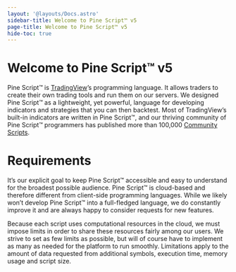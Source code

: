```yaml
---
layout: '@layouts/Docs.astro'
sidebar-title: Welcome to Pine Script™ v5
page-title: Welcome to Pine Script™ v5
hide-toc: true
---
```


# Welcome to Pine Script™ v5

Pine Script™ is [TradingView](https://www.tradingview.com/)’s programming
language. It allows traders to create their own trading tools and run them on
our servers. We designed Pine Script™ as a lightweight, yet powerful, language
for developing indicators and strategies that you can then backtest. Most of
TradingView’s built-in indicators are written in Pine Script™, and our thriving
community of Pine Script™ programmers has published more than 100,000
[Community Scripts](https://www.tradingview.com/scripts/).

# Requirements

It’s our explicit goal to keep Pine Script™ accessible and easy to understand
for the broadest possible audience. Pine Script™ is cloud-based and therefore
different from client-side programming languages. While we likely won’t develop
Pine Script™ into a full-fledged language, we do constantly improve it and are
always happy to consider requests for new features.

Because each script uses computational resources in the cloud, we must impose
limits in order to share these resources fairly among our users. We strive to
set as few limits as possible, but will of course have to implement as many as
needed for the platform to run smoothly. Limitations apply to the amount of data
requested from additional symbols, execution time, memory usage and script size.
